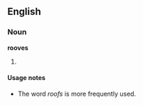 ==English==

===Noun===
'''rooves'''
#{{plural of|[[roof]]}} {{alternative spelling of|[[roofs[[}}

====Usage notes====
*The word ''roofs'' is more frequently used.